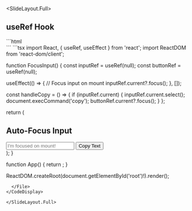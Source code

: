 
<SlideLayout.Full>
## useRef Hook

<CodeDisplay>
  <File name="index.html">
```html
<!DOCTYPE html>
<html lang="en">
<head>
    <meta charset="UTF-8">
    <meta name="viewport" content="width=device-width, initial-scale=1.0">
    <title>useRef Example</title>
</head>
<body>
    <div id="root"></div>
    <script type="module" src="./App.tsx"></script>
</body>
</html>
```
  </File>
  <File name="App.tsx">
```tsx
import React, { useRef, useEffect } from 'react';
import ReactDOM from 'react-dom/client';

function FocusInput() {
  const inputRef = useRef<HTMLInputElement>(null);
  const buttonRef = useRef<HTMLButtonElement>(null);

  useEffect(() => {
    // Focus input on mount
    inputRef.current?.focus();
  }, []);

  const handleCopy = () => {
    if (inputRef.current) {
      inputRef.current.select();
      document.execCommand('copy');
      buttonRef.current?.focus();
    }
  };

  return (
    <div>
      <h2>Auto-Focus Input</h2>
      <input 
        ref={inputRef}
        type="text" 
        placeholder="I'm focused on mount!"
      />
      <button ref={buttonRef} onClick={handleCopy}>
        Copy Text
      </button>
    </div>
  );
}

function App() {
  return <FocusInput />;
}

ReactDOM.createRoot(document.getElementById('root')!).render(<App />);
```
  </File>
</CodeDisplay>

</SlideLayout.Full>